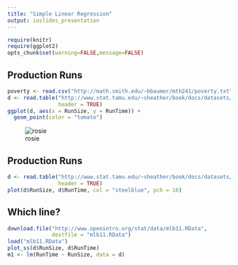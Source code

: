 ```yaml
---
title: "Simple Linear Regression"
output: ioslides_presentation
---
```


```r
require(knitr)
require(ggplot2)
opts_chunk$set(warning=FALSE,message=FALSE)
```


## Production Runs

```r

poverty <- read.csv("http://math.smith.edu/~bbaumer/mth241/poverty.txt", sep = "nt")
d <- read.table("http://www.stat.tamu.edu/~sheather/book/docs/datasets/production.txt",
                header = TRUE)
ggplot(d, aes(x = RunSize, y = RunTime)) +
  geom_point(color = "tomato")
```

![rosie](http://cbsnews2.cbsistatic.com/hub/i/r/2014/03/28/7fb9175c-9c32-4fb4-a138-532691e4ec36/thumbnail/620x350/a738e211d7f03673a915c3d5e2aa7631/rosie-riveter-factory.jpg)

## Production Runs

```r
d <- read.table("http://www.stat.tamu.edu/~sheather/book/docs/datasets/production.txt",
                header = TRUE)
plot(d$RunSize, d$RunTime, col = "steelblue", pch = 16)
```

## Which line?

```r
download.file("http://www.openintro.org/stat/data/mlb11.RData",
              destfile = "mlb11.RData")
load("mlb11.RData")
plot_ss(d$RunSize, d$RunTime)
m1 <- lm(RunTime ~ RunSize, data = d)
```

